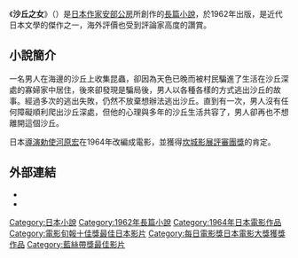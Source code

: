 {{Infobox Book  | <!-- See Wikipedia:WikiProject_Novels or Wikipedia:WikiProject_Books -->
| name           = 沙丘之女
| title_orig     = 砂の女
| translator     = 
| image          = 
| author         = [[安部公房|安部公房]]
| cover_artist   = 
| country        = {{JPN}}
| language       = [[日語|日語]]
| series         = 
| genre          = [[小說|小說]]
| publisher      = [[新潮社|新潮社]] (日本版) 
| pub_date       = 1962年
| english_pub_date = 
| media_type     = Print ([[平裝|平裝]])
| pages          = 
| isbn           = 
}}
《'''沙丘之女'''》（{{lang-ja|'''砂の女'''}}）是[[日本|日本]][[作家|作家]][[安部公房|安部公房]]所創作的[[長篇小說|長篇小說]]，於1962年出版，是近代日本文學的傑作之一，海外評價也受到評論家高度的讚賞。

==小說簡介==
一名男人在海邊的沙丘上收集昆蟲，卻因為天色已晚而被村民騙進了生活在沙丘深處的寡婦家中居住，後來卻發現是騙局後，男人以各種各樣的方式逃出沙丘的故事。經過多次的逃出失敗，仍然不放棄想辦法逃出沙丘。直到有一次，男人沒有任何障礙順利爬出沙丘深處，但他的心理與多年的沙丘生活共容了，男人卻再也不想離開這個沙丘。

日本[[導演|導演]][[勅使河原宏|勅使河原宏]]在1964年改編成電影，並獲得[[坎城影展|坎城影展]][[坎城影展評審團獎|評審團獎]]的肯定。

==外部連結==
* {{imdb title|id=0058625|title=Woman in the Dunes}}
* {{Amg movie|55073|砂の女}}

{{電影旬報十佳獎最佳日本影片}}
{{每日電影獎日本電影大獎}}
{{藍絲帶獎最佳影片}}
{{坎城影展評審團獎}}
{{DEFAULTSORT:Suna no Onna}}
[[Category:日本小說|Category:日本小說]]
[[Category:1962年長篇小說|Category:1962年長篇小說]]
[[Category:1964年日本電影作品|Category:1964年日本電影作品]]
[[Category:電影旬報十佳獎最佳日本影片|Category:電影旬報十佳獎最佳日本影片]]
[[Category:每日電影獎日本電影大獎獲獎作品|Category:每日電影獎日本電影大獎獲獎作品]]
[[Category:藍絲帶獎最佳影片|Category:藍絲帶獎最佳影片]]